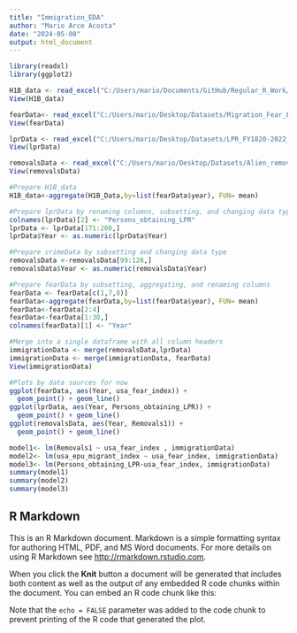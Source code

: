```yaml
---
title: "Immigration_EDA"
author: "Mario Arce Acosta"
date: "2024-05-08"
output: html_document
---
```


```r
library(readxl)
library(ggplot2)

H1B_data <- read_excel("C:/Users/mario/Documents/GitHub/Regular_R_Work/H1B_data.xlsx", sheet = "Sheet 1")
View(H1B_data)

fearData<- read_excel("C:/Users/mario/Desktop/Datasets/Migration_Fear_EPU_Data.xlsx", sheet = "Sheet1")
View(fearData)

lprData <- read_excel("C:/Users/mario/Desktop/Datasets/LPR_FY1820-2022_data.xlsx",sheet = "LPR (1990-2022)")
View(lprData)

removalsData <- read_excel("C:/Users/mario/Desktop/Datasets/Alien_removal_returns_fy2019_data.xlsx", sheet = "(R) Aliens removed or returned")
View(removalsData)
```

```r
#Prepare H1B_data
H1B_data<-aggregate(H1B_Data,by=list(fearData$year), FUN= mean)

#Prepare lprData by renaming columns, subsetting, and changing data type
colnames(lprData)[2] <- "Persons_obtaining_LPR"
lprData <- lprData[171:200,]
lprData$Year <- as.numeric(lprData$Year)

#Prepare crimeData by subsetting and changing data type
removalsData <-removalsData[99:128,]
removalsData$Year <- as.numeric(removalsData$Year)

#Prepare fearData by subsetting, aggregating, and renaming columns
fearData <- fearData[c(1,7,8)]
fearData<-aggregate(fearData,by=list(fearData$year), FUN= mean)
fearData<-fearData[2:4]
fearData<-fearData[1:30,]
colnames(fearData)[1] <- "Year"

#Merge into a single dataframe with all column headers
immigrationData <- merge(removalsData,lprData)
immigrationData <- merge(immigrationData, fearData)
View(immigrationData)
```

```r
#Plots by data sources for now
ggplot(fearData, aes(Year, usa_fear_index)) + 
  geom_point() + geom_line()
ggplot(lprData, aes(Year, Persons_obtaining_LPR)) + 
  geom_point() + geom_line()
ggplot(removalsData, aes(Year, Removals1)) + 
  geom_point() + geom_line()

model1<- lm(Removals1 ~ usa_fear_index , immigrationData)
model2<- lm(usa_epu_migrant_index ~ usa_fear_index, immigrationData)
model3<- lm(Persons_obtaining_LPR~usa_fear_index, immigrationData)
summary(model1)
summary(model2)
summary(model3)

```

## R Markdown

This is an R Markdown document. Markdown is a simple formatting syntax for authoring HTML, PDF, and MS Word documents. For more details on using R Markdown see <http://rmarkdown.rstudio.com>.

When you click the **Knit** button a document will be generated that includes both content as well as the output of any embedded R code chunks within the document. You can embed an R code chunk like this:

Note that the `echo = FALSE` parameter was added to the code chunk to prevent printing of the R code that generated the plot.
